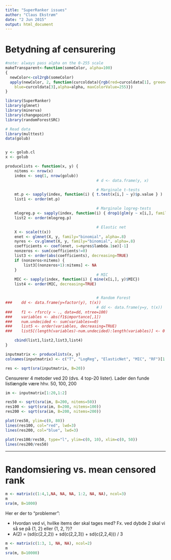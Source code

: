 ```yaml
---
title: "SuperRanker issues"
author: "Claus Ekstrøm"
date: "2 Jun 2015"
output: html_document
---
```


# Betydning af censurering

```r
#note: always pass alpha on the 0-255 scale
makeTransparent<-function(someColor, alpha=100)
{
  newColor<-col2rgb(someColor)
  apply(newColor, 2, function(curcoldata){rgb(red=curcoldata[1], green=curcoldata[2],
    blue=curcoldata[3],alpha=alpha, maxColorValue=255)})
}
```

```r
library(SuperRanker)
library(glmnet)
library(minerva)
library(changepoint)
library(randomForestSRC)

# Read data
library(multtest)
data(golub)


y <- golub.cl
x <- golub

producelists <- function(x, y) {
    nitems <- nrow(x)
    index <- seq(1, nrow(golub))
                                        # d <- data.frame(y, x)

                                        # Marginale t-tests
    mt.p <- sapply(index, function(i) { t.test(x[i,] ~ y)$p.value } )
    list1 <- order(mt.p)

                                        # Marginale logreg-tests
    mlogreg.p <- sapply(index, function(i) { drop1(glm(y ~ x[i,], family=binomial), test="Chisq")[2,5] } )
    list2 <- order(mlogreg.p)

                                        # Elastic net
    X <- scale(t(x))
    enet <- glmnet(X, y, family="binomial", alpha=.8)
    nyres <- cv.glmnet(X, y, family="binomial", alpha=.8)
    coefficients <- coef(enet, s=nyres$lambda.1se)[-1]
    nonzeros <- sum(coefficients!=0)
    list3 <- order(abs(coefficients), decreasing=TRUE)
    if (nonzeros<nitems) {
        list3[(nonzeros+1):nitems] <- NA
    }
                                        # MIC
    MIC <- sapply(index, function(i) { mine(x[i,], y)$MIC})
    list4 <- order(MIC, decreasing=TRUE)


                                        # Random Forest
###    dd <- data.frame(y=factor(y), t(x))
                                        # dd <- data.frame(y=y, t(x))
###    f1 <- rfsrc(y ~ ., data=dd, ntree=100)
###    variables <- abs(f1$importance[,1])
###    num.undecided <- sum(variables==0)
###    list5 <- order(variables, decreasing=TRUE)
###    list5[(length(variables)-num.undecided):length(variables)] <- 0

    cbind(list1,list2,list3,list4)
}

inputmatrix <- producelists(x, y)
colnames(inputmatrix) <- c("T", "LogReg", "ElasticNet", "MIC", "RF")[1:ncol(inputmatrix)]

res <- sqrt(sra(inputmatrix, B=20))

```


Censurerer 4 metoder ved 20 (dvs. 4 top-20 lister). Lader den funde listlængde være hhv. 50, 100, 200

```r
im <- inputmatrix[1:20,1:2]

res50 <- sqrt(sra(im, B=200, nitems=50))
res100 <- sqrt(sra(im, B=200, nitems=100))
res200 <- sqrt(sra(im, B=200, nitems=200))
```


```r
plot(res50, ylim=c(0, 80))
lines(res100, col="red", lwd=3)
lines(res200, col="blue", lwd=3)
```


```r
plot(res100/res50, type="l", ylim=c(0, 10), xlim=c(0, 50))
lines(res200/res50)
```


---

# Randomsiering vs. mean censored rank

```r
m <- matrix(c(1:4,1,NA, NA, NA, 1:2, NA, NA), ncol=3)
m
sra(m, B=1000)
```

Her er der to "problemer":

* Hvordan ved vi, hvilke items der skal tages med? Fx. ved dybde 2 skal vi så se på {1, 2} eller {1, 2, ?}?
* A(2) = (sd(c(2,2,2)) + sd(c(2,2,3)) + sd(c(2,2,4))) / 3


```r
m <- matrix(c(1:3, 1, NA, NA), ncol=2)
m
sra(m, B=10000)


```